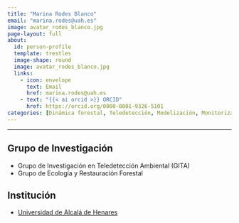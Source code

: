 ```yaml
---
title: "Marina Rodes Blanco"
email: "marina.rodes@uah.es"  
image: avatar_rodes_blanco.jpg
page-layout: full
about: 
  id: person-profile
  template: trestles
  image-shape: round
  image: avatar_rodes_blanco.jpg
  links:
    - icon: envelope
      text: Email
      href: marina.rodes@uah.es
    - text: "{{< ai orcid >}} ORCID"
      href: https://orcid.org/0000-0001-9326-5101
categories: [Dinámica forestal, Teledetección, Modelización, Monitorización]
---
```

 
<hr>

:::{#person-profile}

## Grupo de Investigación
- Grupo de Investigación en Teledetección Ambiental (GITA)
- Grupo de Ecología y Restauración Forestal

## Institución
- [Universidad de Alcalá de Henares](https://www.uah.es)

:::
